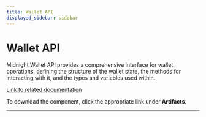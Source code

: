 ```yaml
---
title: Wallet API
displayed_sidebar: sidebar
---
```


# Wallet API

Midnight Wallet API provides a comprehensive interface for wallet operations, defining the structure of the wallet state, the methods for interacting with it, and the types and variables used within.

[Link to related documentation](../develop/reference/midnight-api/wallet-api/)

To download the component, click the appropriate link under **Artifacts**.

---




<DynamicList />
